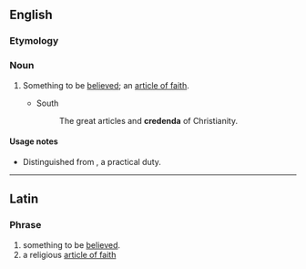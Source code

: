 ==English==

===Etymology===
{{etyl|la|en}} {{lena}}

===Noun===
{{en-noun|credenda}}

# {{context|theology|lang=en}} Something to be [[believe]]d; an [[article of faith]].
#* South
#*: The great articles and '''credenda''' of Christianity.

====Usage notes====
* Distinguished from {{m|en|agendum}}, a practical duty.

{{Webster 1913}}

----

==Latin==

===Phrase===
{{head|la|phrase}}

# something to be [[believed]].
# a religious [[article of faith]]